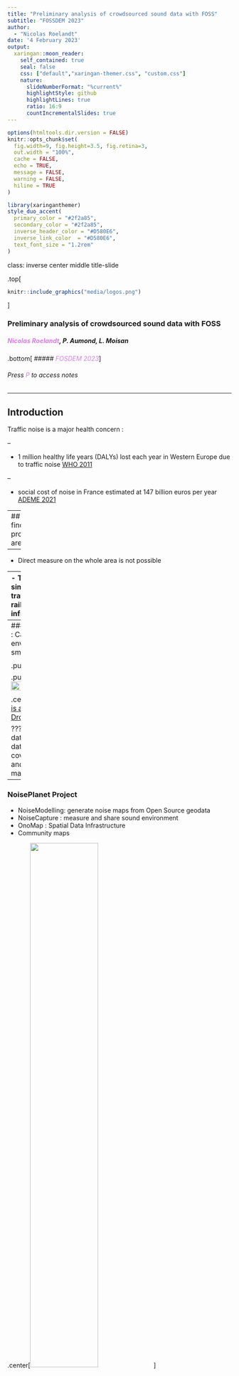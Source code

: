 ```yaml
---
title: "Preliminary analysis of crowdsourced sound data with FOSS"
subtitle: "FOSSDEM 2023"  
author: 
  - "Nicolas Roelandt"
date: '4 February 2023'
output:
  xaringan::moon_reader:
    self_contained: true
    seal: false
    css: ["default","xaringan-themer.css", "custom.css"]
    nature:
      slideNumberFormat: "%current%"
      highlightStyle: github
      highlightLines: true
      ratio: 16:9
      countIncrementalSlides: true
---
```

```r
options(htmltools.dir.version = FALSE)
knitr::opts_chunk$set(
  fig.width=9, fig.height=3.5, fig.retina=3,
  out.width = "100%",
  cache = FALSE,
  echo = TRUE,
  message = FALSE, 
  warning = FALSE,
  hiline = TRUE
)
```

```r
library(xaringanthemer)
style_duo_accent(
  primary_color = "#2f2a85",
  secondary_color = "#2f2a85",
  inverse_header_color = "#D580E6",
  inverse_link_color  = "#D580E6",
  text_font_size = "1.2rem"
)
```

class: inverse center middle title-slide

.top[
```r
knitr::include_graphics("media/logos.png")
```
]

### Preliminary analysis of crowdsourced sound data with FOSS

##### <span style='color:#D580E6;'>Nicolas Roelandt</span>, P. Aumond, L. Moisan

.bottom[
##### <span style='color:#D580E6;'>_FOSDEM 2023_</span>]

###### Press <span style='color:#D580E6;'>P</span> to access notes

---

## Introduction

Traffic noise is a major health concern :

--

- 1 million healthy life years (DALYs) lost each year in Western Europe due to traffic noise [WHO 2011](https://intranet.euro.who.int/__data/assets/pdf_file/0008/136466/e94888.pdf)

--

- social cost of noise in France estimated at 147 billion euros per year [ADEME 2021](https://librairie.ademe.fr/air-et-bruit/4815-cout-social-du-bruit-en-france.html)

---
## How to find problematic areas ?

--

- Direct measure on the whole area is not possible

--
- Traditional way is simulation from traffic counts (air, rail, road) and infrastructure

.center[<img src="https://raw.githubusercontent.com/Universite-Gustave-Eiffel/lasso-data-analysis/main/docs/presentations/202208_FOSS4G/media/carte-bruit-bouguenais.png" style="width: 45%" />
]

.center[Map generated with [NoiseModelling](https://noise-planet.org/noisemodelling.html)]

???
simulation: not real data

---
### UMRAE proposal : Capture sound environment with a smartphone app.

.pull-left[<img src="https://noise-planet.org/assets/img/noisecapture/1.2.7/NoiseCapture_Measurement_spectrogram.jpg" style="width: 50%" />]

.pull-right[<img src="https://noise-planet.org/assets/img/noisecapture/1.2.7/NoiseCapture_Results.jpg" style="width: 50%" />]

.center[[NoiseCapture is available on F-Droid](https://f-droid.org/en/packages/org.noise_planet.noisecapture)]

???
crowdsourced data: lots of real data, large area coverage, disparate and poor quality material

---
### NoisePlanet Project

- NoiseModelling: generate noise maps from Open Source geodata
- NoiseCapture : measure and share sound environment
- OnoMap : Spatial Data Infrastructure
- Community maps


.center[<img src="./media/noise_planet.png" style="width: 55%" />
]

.center[[noise-planet.org](https://noise-planet.org/)]

---
layout: false
class: inverse center middle

## What can we do with the data collected by the app ?

???
The question is straight forward. In this presentation, I'll speak about the dataset,
the trails we are exploring, the results we got so far and some difficulties we had and how to mitigate those.

---
## NoiseCapture dataset

--

- 3 years data extraction (2017-2020, still collecting)

--
- 260 000 tracks worldwide

--
- sound spectrum, tags and gps localization

--
- ODC Open Database License v1.0

[data.univ-gustave-eiffel.fr/dataset.xhtml?persistentId=doi:10.25578/J5DG3W](https://data.univ-gustave-eiffel.fr/dataset.xhtml?persistentId=doi:10.25578/J5DG3W)

???
sound spectrum: third of octave, each 1s

---


## How to characterize of the user environment with the collected data ?

--

2 possibilities :

--

- from the sound spectrum (ongoing analysis)

--

- from the *tags* defined by the contributor

???
notes

- from the sound spectrum: probably the hardest. Needs pattern recognition and maybe machine learning. Ongoing work
- From the tags: not all tracks have tags. Information can be easily analyse with statistical software.


We choose the second approach in a first time because it is easiest to do but the sound spectrum will be analysed in a second stage.
If the tags can help to describe the sound spectrum, it will be a real plus.

---

## Database and subset

.pull-left[
- 260 422 tracks
- 124 363 with tags
- 50280 not indoor or tests
- 47 412 duration > 5 s
- 11 492 in France
]

--
.pull-right[<img src="https://universite-gustave-eiffel.github.io/lasso-data-analysis/articles/plots/tags_repartition.png" style="width: 150%" />]

---

## Toolkit

A quite simple one:

--
- PostgreSQL/PostGIS

--
- R

--
- Lots of R packages : Tidyverse, sf, geojsonsf, stats, suncalc...

--
- Dependencies : Pandoc, Markdown, Reveal.js, Proj, GEOS, GDAL, etc...

???

The toolkit is relatively simple, PostgreSQL/Postgis because the data source is a PostgreSQL dump.
So in order to access it, you have to set up a database to store the data.
R is my work horse for many years, it is use, among other tools, by the UMRAE team.
The complexity is underneath. The large amont of R package make reproductibilty complex.

---
layout: true
### What do we found in the dataset ?
---

#### Well known temporal sound source dynamics

--
.pull-left[
<img src="https://github.com/Universite-Gustave-Eiffel/lasso-data-analysis/blob/main/docs/presentations/202208_FOSS4G/media/animals-tags.png?raw=true" style="width: 100%" />

.center[Bird songs at dawn]
]

--

.pull-right[
<img src="https://github.com/Universite-Gustave-Eiffel/lasso-data-analysis/blob/main/docs/presentations/202208_FOSS4G/media/roads-tags.png?raw=true" style="width: 100%" />

.center[Commuters traffic noise]
]

???

The graph on the left shows the proportion of the "animals" tags around sunrise time (the center is the sunrise time of the day it was recorded). We can see a peak during the 1 hour before the sunrise. It is a well known temporal dynamic for bird songs.

On the right, it is the proportion of "roads" tags (often associated with traffic noise) in local time. We can see two peaks around 8 to 9 AM and 18 to 19 PM. It is very similar to what is observed with commute times.

---

#### Physical events

--
.pull-left[

<img src="https://github.com/Universite-Gustave-Eiffel/lasso-data-analysis/blob/main/docs/presentations/202208_FOSS4G/media/wind-tags.png?raw=true" style="width: 90%" />

 r(7) = .93 (p < 0.01) between `wind` tag proportion and the measured wind force
]

--

.pull-right[
<img src="https://github.com/Universite-Gustave-Eiffel/lasso-data-analysis/blob/main/docs/presentations/202208_FOSS4G/media/rain-tags.png?raw=true" style="width: 90%" />

r(6) = 0.68 (p < 0.1) between the `rain` tag proportion and the measured rain fall
]

???
In a second time, we looked if the presence of certain tags related to physical events like the rain or the wind where coherent with the measure recorded by the national weather service.

On the left, we can see the proportion of the tag "wind" regarding the wind force (Beaufort scale).
The correlation is very good : O.93.

On the right, this the proportion of rain tag regarding the measured rainfall.
The correlation is not as good : 0.68.

---

.center[The dataset is ]
---
layout: true
## Reproductible Science is an issue
---

### Good

- [Data available](https://data.univ-gustave-eiffel.fr/dataset.xhtml?persistentId=doi:10.25578/J5DG3W)
- [Source code available](https://github.com/Universite-Gustave-Eiffel/lasso-data-analysis) (SQL scripts and R notebooks)
- Setup available

--
### Bad
- Some notebooks needs work on reproductibility (and code factoring)
- Informations on software environment are too scarce (and hard to reuse)

---

### Some avenues of investigation

- R package [Renv](https://rstudio.github.io/renv/articles/renv.html)
- [Docker](https://www.docker.com/)
- [Guix](https://guix.gnu.org/)

???

- Renv: R package that can store and recreate an R environment (R and packages versions), limited to R
- Docker : small virtual machines that can be re-build and/or re-run. There is R and Postgis images ready to use
- Guix: to my knowledge the best way to reproduce a software environment


---

layout: false
class: inverse center middle
# Conclusion

---
layout: true
# Conclusion
---

- Crowdsourced data can be useful for science
- This dataset is usable
- FOSS are <span style='color:#D580E6;'>key for Reproductible Science</span>
- Reproductible Science is <span style='color:#D580E6;'>hard to achieve</span> 
- Notebooks **are not enough**

--
.center[
[data.univ-gustave-eiffel.fr/dataset.xhtml?persistentId=doi:10.25578/J5DG3W](https://data.univ-gustave-eiffel.fr/dataset.xhtml?persistentId=doi:10.25578/J5DG3W)

<img src="https://noise-planet.org/assets/img/logos/noise_planet.png" style="width: 30%" />

[noise-planet.org](https://noise-planet.org/)

]

???
- This dataset is usable and there is still a lot to study
- FOSS are a not only useful for the industry and science but <span style='color:#D580E6;'>key for Reproductible Science</span>
- Reproductible Science is <span style='color:#D580E6;'>hard to achieve</span> and has to take in account as soon as possible within the project
- Notebooks can be use as laboratory notebooks and can help reproductibility but **are not enough**

---
layout: false
class: center inverse

.center[

```r
knitr::include_graphics("media/logos.png")
```
]

# Thanks!

Nicolas Roelandt - Univ. Gustave Eiffel

[nicolas.roelandt@univ-eiffel.fr](mailto:nicolas.roelandt@univ-eiffel.fr) [@NRoelandt@sciences.re](https://social.sciences.re/@NRoelandt)

Access to code source : [github.com/Universite-Gustave-Eiffel/lasso-data-analysis](https://github.com/Universite-Gustave-Eiffel/lasso-data-analysis)


Access to dataset : [noise-planet.org](http://data.noise-planet.org/index.html)

Detailed articles and notebooks : [universite-gustave-eiffel.github.io/lasso-data-analysis/articles/](https://universite-gustave-eiffel.github.io/lasso-data-analysis/articles/)



.bottom-left[
###### Slides created via the R packages [xaringan](https://github.com/yihui/xaringan) and  [gadenbuie/xaringanthemer](https://github.com/gadenbuie/xaringanthemer)
]
